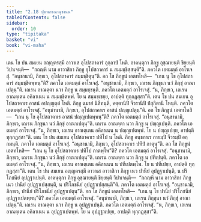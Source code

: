 ```yaml
---
title: "2.18 ปุพฺพกรณานุชานน"
tableOfContents: false
sidebar:
  order: 10
type: "tipitaka"
basket: "vi"
book: "vi-maha"
---
```



<DynamicBreadcrumb />

<Division number="159" book="vi-maha">

<Paragraph number="661" book="vi-maha">
เตน โข ปน สมเยน อญฺญตรสฺมึ อาวาเส อุโปสถาคารํ อุกฺลาปํ โหติ. อาคนฺตุกา ภิกฺขู อุชฺฌายนฺติ ขิยฺยนฺติ วิปาเจนฺติ—  “กถญฺหิ นาม อาวาสิกา ภิกฺขู อุโปสถาคารํ น สมฺมชฺชิสฺสนฺตี”ติ. ภควโต เอตมตฺถํ อาโรเจสุํ. “อนุชานามิ, ภิกฺขเว, อุโปสถาคารํ สมฺมชฺชิตุนฺ”ติ.
</Paragraph>

<Paragraph number="662" book="vi-maha">
อถ โข ภิกฺขูนํ เอตทโหสิ—  “เกน นุ โข อุโปสถาคารํ สมฺมชฺชิตพฺพนฺ”ติ? ภควโต เอตมตฺถํ อาโรเจสุํ. “อนุชานามิ, ภิกฺขเว, เถเรน ภิกฺขุนา นวํ ภิกฺขุํ อาณาเปตุนฺ”ติ.
</Paragraph>

<Paragraph number="663" book="vi-maha">
เถเรน อาณตฺตา นวา ภิกฺขู น สมฺมชฺชนฺติ. ภควโต เอตมตฺถํ อาโรเจสุํ. “น, ภิกฺขเว, เถเรน อาณตฺเตน อคิลาเนน น สมฺมชฺชิตพฺพํ. โย น สมฺมชฺเชยฺย, อาปตฺติ ทุกฺกฏสฺสา”ติ.
</Paragraph>

</Division>
<Division number="160" book="vi-maha">

<Paragraph number="664" book="vi-maha">
เตน โข ปน สมเยน อุโปสถาคาเร อาสนํ อปญฺญตฺตํ โหติ. ภิกฺขู ฉมายํ นิสีทนฺติ, คตฺตานิปิ จีวรานิปิ ปํสุกิตานิ โหนฺติ. ภควโต เอตมตฺถํ อาโรเจสุํ. “อนุชานามิ, ภิกฺขเว, อุโปสถาคาเร อาสนํ ปญฺญเปตุนฺ”ติ.
</Paragraph>

<Paragraph number="665" book="vi-maha">
อถ โข ภิกฺขูนํ เอตทโหสิ—  “เกน นุ โข อุโปสถาคาเร อาสนํ ปญฺญเปตพฺพนฺ”ติ? ภควโต เอตมตฺถํ อาโรเจสุํ. “อนุชานามิ, ภิกฺขเว, เถเรน ภิกฺขุนา นวํ ภิกฺขุํ อาณาเปตุนฺ”ติ.
</Paragraph>

<Paragraph number="666" book="vi-maha">
เถเรน อาณตฺตา นวา ภิกฺขู น ปญฺญเปนฺติ. ภควโต เอตมตฺถํ อาโรเจสุํ. “น, ภิกฺขเว, เถเรน อาณตฺเตน อคิลาเนน น ปญฺญเปตพฺพํ. โย น ปญฺญเปยฺย, อาปตฺติ ทุกฺกฏสฺสา”ติ.
</Paragraph>

</Division>
<Division number="161" book="vi-maha">

<Paragraph number="667" book="vi-maha">
เตน โข ปน สมเยน อุโปสถาคาเร ปทีโป น โหติ. ภิกฺขู อนฺธกาเร กายมฺปิ จีวรมฺปิ อกฺกมนฺติ. ภควโต เอตมตฺถํ อาโรเจสุํ. “อนุชานามิ, ภิกฺขเว, อุโปสถาคาเร ปทีปํ กาตุนฺ”ติ.
</Paragraph>

<Paragraph number="668" book="vi-maha">
อถ โข ภิกฺขูนํ เอตทโหสิ—  “เกน นุ โข อุโปสถาคาเร ปทีโป กาตพฺโพ”ติ? ภควโต เอตมตฺถํ อาโรเจสุํ. “อนุชานามิ, ภิกฺขเว, เถเรน ภิกฺขุนา นวํ ภิกฺขุํ อาณาเปตุนฺ”ติ.
</Paragraph>

<Paragraph number="669" book="vi-maha">
เถเรน อาณตฺตา นวา ภิกฺขู น ปทีเปนฺติ. ภควโต เอตมตฺถํ อาโรเจสุํ. “น, ภิกฺขเว, เถเรน อาณตฺเตน อคิลาเนน น ปทีเปตพฺโพ. โย น ปทีเปยฺย, อาปตฺติ ทุกฺกฏสฺสา”ติ.
</Paragraph>

</Division>
<Division number="162" book="vi-maha">

<Paragraph number="670" book="vi-maha">
เตน โข ปน สมเยน อญฺญตรสฺมึ อาวาเส อาวาสิกา ภิกฺขู เนว ปานียํ อุปฏฺฐาเปนฺติ, น ปริโภชนียํ อุปฏฺฐาเปนฺติ. อาคนฺตุกา ภิกฺขู อุชฺฌายนฺติ ขิยฺยนฺติ วิปาเจนฺติ—  “กถญฺหิ นาม อาวาสิกา ภิกฺขู เนว ปานียํ อุปฏฺฐาเปสฺสนฺติ, น ปริโภชนียํ อุปฏฺฐาเปสฺสนฺตี”ติ. ภควโต เอตมตฺถํ อาโรเจสุํ. “อนุชานามิ, ภิกฺขเว, ปานียํ ปริโภชนียํ อุปฏฺฐาเปตุนฺ”ติ.
</Paragraph>

<Paragraph number="671" book="vi-maha">
อถ โข ภิกฺขูนํ เอตทโหสิ—  “เกน นุ โข ปานียํ ปริโภชนียํ อุปฏฺฐาเปตพฺพนฺ”ติ? ภควโต เอตมตฺถํ อาโรเจสุํ. “อนุชานามิ, ภิกฺขเว, เถเรน ภิกฺขุนา นวํ ภิกฺขุํ อาณาเปตุนฺ”ติ.
</Paragraph>

<Paragraph number="672" book="vi-maha">
เถเรน อาณตฺตา นวา ภิกฺขู น อุปฏฺฐาเปนฺติ. ภควโต เอตมตฺถํ อาโรเจสุํ. “น, ภิกฺขเว, เถเรน อาณตฺเตน อคิลาเนน น อุปฏฺฐาเปตพฺพํ. โย น อุปฏฺฐาเปยฺย, อาปตฺติ ทุกฺกฏสฺสา”ติ.
</Paragraph>
</Division>